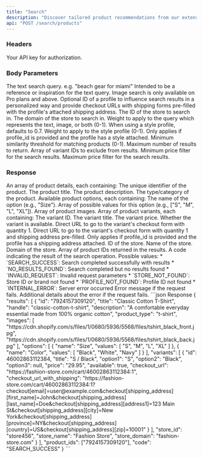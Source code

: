 ```yaml
---
title: "Search"
description: "Discover tailored product recommendations from our extensive database of millions of online products from thousands of Shopify stores."
api: "POST /search/products"
---
```


### Headers

<ParamField header="authorization" type="string" required>
  Your API key for authorization.
</ParamField>

### Body Parameters

<ParamField body="query" type="object" required>
  <Expandable title="Query object">
    <ParamField body="text" type="string" required>
      The text search query. e.g. "beach gear for miami"
    </ParamField>
    <ParamField body="image_url" type="string">
      Intended to be a reference or inspiration for the text query.
      <Note>Image search is only available on Pro plans and above.</Note>
    </ParamField>
  </Expandable>
</ParamField>

<ParamField body="profile_id" type="string">
  Optional ID of a profile to influence search results in a personalized way and provide checkout URLs with shipping forms pre-filled with the profile's attached shipping address.
</ParamField>

<ParamField body="store_id" type="string">
  The ID of the store to search in. 
</ParamField>

<ParamField body="store_domain" type="string">
  The domain of the store to search in. 
</ParamField>

<ParamField body="query_weight" type="number" default="1">
  Weight to apply to the query which represents the text, image, or both (0-1).
  <Note>When using a style profile, defaults to 0.7.</Note>
</ParamField>

<ParamField body="style_weight" type="number" default="0.3">
  Weight to apply to the style profile (0-1).
  <Note>
    Only applies if profile_id is provided and the profile has a style attached.
  </Note>
</ParamField>

<ParamField body="similarity_threshold" type="number" default="0.25">
  Minimum similarity threshold for matching products (0-1).
</ParamField>

<ParamField body="max_result_count" type="integer" default="2">
  Maximum number of results to return.
</ParamField>

<ParamField body="exclude_variant_ids" type="array">
  Array of variant IDs to exclude from results.
</ParamField>

<ParamField body="price_min" type="number">
  Minimum price filter for the search results.
</ParamField>

<ParamField body="price_max" type="number">
  Maximum price filter for the search results.
</ParamField>

### Response

<ResponseField name="results" type="array">
  An array of product details, each containing:
  <Expandable title="Product details">
    <ResponseField name="id" type="string">
      The unique identifier of the product.
    </ResponseField>
    <ResponseField name="title" type="string">
      The product title.
    </ResponseField>
    <ResponseField name="description" type="string">
      The product description.
    </ResponseField>
    <ResponseField name="product_type" type="string">
      The type/category of the product.
    </ResponseField>
    <ResponseField name="options" type="array">
      Available product options, each containing:
      <Expandable title="Option details">
        <ResponseField name="name" type="string">
          The name of the option (e.g., "Size").
        </ResponseField>
        <ResponseField name="values" type="array">
          Array of possible values for this option (e.g., ["S", "M", "L", "XL"]).
        </ResponseField>
      </Expandable>
    </ResponseField>
    <ResponseField name="images" type="array">
      Array of product images.
    </ResponseField>
    <ResponseField name="variants" type="array">
      Array of product variants, each containing:
      <Expandable title="Variant details">
        <ResponseField name="id" type="string">
          The variant ID.
        </ResponseField>
        <ResponseField name="title" type="string">
          The variant title.
        </ResponseField>
        <ResponseField name="price" type="number">
          The variant price.
        </ResponseField>
        <ResponseField name="available" type="boolean">
          Whether the variant is available.
        </ResponseField>
        <ResponseField name="checkout_url" type="string">
          Direct URL to go to the variant's checkout form with quantity 1.
        </ResponseField>
        <ResponseField name="checkout_url_with_shipping" type="string">
          Direct URL to go to the variant's checkout form with quantity 1 and shipping address pre-filled.
          <Note>
            Only applies if profile_id is provided and the profile has a shipping address attached.
          </Note>
        </ResponseField>
      </Expandable>
    </ResponseField>
    <ResponseField name="store_id" type="string">
      ID of the store.
    </ResponseField>
    <ResponseField name="store_name" type="string">
      Name of the store.
    </ResponseField>
    <ResponseField name="store_domain" type="string">
      Domain of the store.
    </ResponseField>
  </Expandable>
</ResponseField>

<ResponseField name="product_ids" type="array">
  Array of product IDs returned in the results.
</ResponseField>

<ResponseField name="code" type="string">
  A code indicating the result of the search operation. Possible values:
  * `SEARCH_SUCCESS`: Search completed successfully with results
  * `NO_RESULTS_FOUND`: Search completed but no results found
  * `INVALID_REQUEST`: Invalid request parameters
  * `STORE_NOT_FOUND`: Store ID or brand not found
  * `PROFILE_NOT_FOUND`: Profile ID not found
  * `INTERNAL_ERROR`: Server error occurred
</ResponseField>

<ResponseField name="error" type="string">
  Error message if the request fails.
</ResponseField>

<ResponseField name="message" type="string">
  Additional details about the error if the request fails.
</ResponseField>

<ResponseExample>
  ```json Response
  {
    "results": [
      {
        "id": "7924157309120",
        "title": "Classic Cotton T-Shirt",
        "handle": "classic-cotton-t-shirt",
        "description": "A comfortable everyday essential made from 100% organic cotton",
        "product_type": "t-shirt",
        "images": [ 
            "https://cdn.shopify.com/s/files/1/0680/5936/5568/files/tshirt_black_front.jpg",
            "https://cdn.shopify.com/s/files/1/0680/5936/5568/files/tshirt_black_back.jpg"
        ],
        "options": [
          {
            "name": "Size", 
            "values": [
              "S", "M", "L", "XL"
            ]
          },
          {
            "name": "Color", 
            "values": [
              "Black", "White", "Navy"
            ]
          }
        ],
        "variants": [
          {
            "id": 46002863112384,
            "title": "S / Black",
            "option1": "S",
            "option2": "Black",
            "option3": null,
            "price": "29.95",
            "available": true,
            "checkout_url": "https://fashion-store.com/cart/46002863112384:1",
            "checkout_url_with_shipping": "https://fashion-store.com/cart/46002863112384:1?checkout[email]=user@example.com&checkout[shipping_address][first_name]=John&checkout[shipping_address][last_name]=Doe&checkout[shipping_address][address1]=123 Main St&checkout[shipping_address][city]=New York&checkout[shipping_address][province]=NY&checkout[shipping_address][country]=US&checkout[shipping_address][zip]=10001"
          }
        ],
        "store_id": "store456",
        "store_name": "Fashion Store",
        "store_domain": "fashion-store.com"
      }
    ],
    "product_ids": ["7924157309120"],
    "code": "SEARCH_SUCCESS"
  }
  ```
</ResponseExample>
